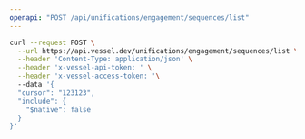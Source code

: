 ```yaml
---
openapi: "POST /api/unifications/engagement/sequences/list"
---
```


<RequestExample>

```bash Request
curl --request POST \
  --url https://api.vessel.dev/unifications/engagement/sequences/list \
  --header 'Content-Type: application/json' \
  --header 'x-vessel-api-token: ' \
  --header 'x-vessel-access-token: '\ 
  --data '{
  "cursor": "123123",
  "include": {
    "$native": false
  }
}'
```

</RequestExample>


      